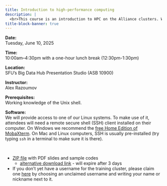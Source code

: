 ```yaml
---
title: Introduction to high-performance computing
description: |
  <br>This course is an introduction to HPC on the Alliance clusters. We will start with the cluster hardware overview, then talk about some basic tools and the software environment on our clusters. Next we will give a quick tour of various parallel programming frameworks such as OpenMP, MPI, Python Dask, newer parallel languages such as Chapel and Julia, and we will try to compile some serial, shared-memory and distributed-memory codes using makefiles. We will then proceed to working with the Slurm scheduler, submitting and benchmarking our previously compiled codes. We will learn about batch and interactive cluster usage, best practices for submitting a large number of jobs, estimating your job's resource requirements, and managing file permissions in shared cluster filesystems. There will be many demos and hands-on exercises on our training cluster.
title-block-banner: true
---
```


:::{.topdef}

**Date:** \
Tuesday, June 10, 2025

**Time:** \
10:00am–4:30pm with a one-hour lunch break (12:30pm-1:30pm)

**Location:** \
SFU's Big Data Hub Presentation Studio (ASB 10900)

**Instructor:** \
Alex Razoumov

**Prerequisites:** \
Working knowledge of the Unix shell.

**Software:** \
We will provide access to one of our Linux systems. To make use of it, attendees will need a remote secure shell (SSH) client installed on their computer. On Windows we recommend the [free Home Edition of MobaXterm](https://mobaxterm.mobatek.net/download.html). On Mac and Linux computers, SSH is usually pre-installed (try typing `ssh` in a terminal to make sure it is there).

:::

<br>

* [ZIP file](http://bit.ly/introhpc2) with PDF slides and sample codes
  * [alternative download link](http://temp.sh/WdctA/introHPC.zip) - will expire after 3 days
* If you don't yet have a username for the training cluster, please claim one
  [here](https://tinyurl.com/clusterusernames) by choosing an unclaimed username and writing your name or
  nickname next to it.
